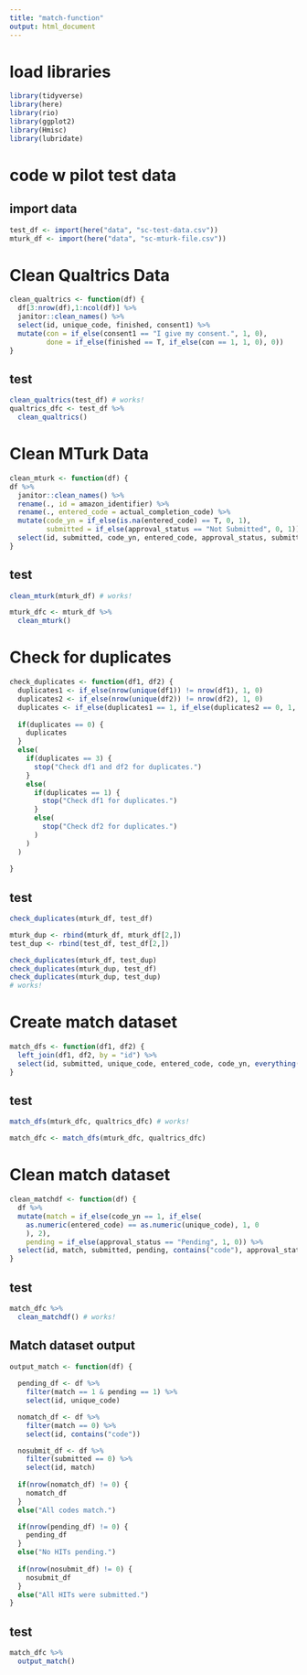```yaml
---
title: "match-function"
output: html_document
---
```

# load libraries
```r
library(tidyverse)
library(here)
library(rio)
library(ggplot2)
library(Hmisc)
library(lubridate)
```

# code w pilot test data
## import data
```r
test_df <- import(here("data", "sc-test-data.csv"))
mturk_df <- import(here("data", "sc-mturk-file.csv"))
```

# Clean Qualtrics Data
```r
clean_qualtrics <- function(df) {
  df[3:nrow(df),1:ncol(df)] %>% 
  janitor::clean_names() %>% 
  select(id, unique_code, finished, consent1) %>% 
  mutate(con = if_else(consent1 == "I give my consent.", 1, 0),
         done = if_else(finished == T, if_else(con == 1, 1, 0), 0))
}
```

## test
```r
clean_qualtrics(test_df) # works!
qualtrics_dfc <- test_df %>% 
  clean_qualtrics()
```

# Clean MTurk Data
```r
clean_mturk <- function(df) {
df %>% 
  janitor::clean_names() %>% 
  rename(., id = amazon_identifier) %>% 
  rename(., entered_code = actual_completion_code) %>% 
  mutate(code_yn = if_else(is.na(entered_code) == T, 0, 1),
         submitted = if_else(approval_status == "Not Submitted", 0, 1)) %>% 
  select(id, submitted, code_yn, entered_code, approval_status, submitted)
}
```

## test
```r
clean_mturk(mturk_df) # works!

mturk_dfc <- mturk_df %>% 
  clean_mturk()
```

# Check for duplicates
```r
check_duplicates <- function(df1, df2) {
  duplicates1 <- if_else(nrow(unique(df1)) != nrow(df1), 1, 0)
  duplicates2 <- if_else(nrow(unique(df2)) != nrow(df2), 1, 0)
  duplicates <- if_else(duplicates1 == 1, if_else(duplicates2 == 0, 1, 3), if_else(duplicates2 == 1, 2, 0))
  
  if(duplicates == 0) {
    duplicates
  }
  else(
    if(duplicates == 3) {
      stop("Check df1 and df2 for duplicates.")
    }
    else(
      if(duplicates == 1) {
        stop("Check df1 for duplicates.")
      }
      else(
        stop("Check df2 for duplicates.")
      )
    )
  )
  
}
```

## test
```r
check_duplicates(mturk_df, test_df)

mturk_dup <- rbind(mturk_df, mturk_df[2,])
test_dup <- rbind(test_df, test_df[2,])

check_duplicates(mturk_df, test_dup)
check_duplicates(mturk_dup, test_df)
check_duplicates(mturk_dup, test_dup)
# works!
```

# Create match dataset
```r
match_dfs <- function(df1, df2) {
  left_join(df1, df2, by = "id") %>% 
  select(id, submitted, unique_code, entered_code, code_yn, everything())
}
```

## test
```r
match_dfs(mturk_dfc, qualtrics_dfc) # works!

match_dfc <- match_dfs(mturk_dfc, qualtrics_dfc)
```

# Clean match dataset
```r
clean_matchdf <- function(df) {
  df %>% 
  mutate(match = if_else(code_yn == 1, if_else(
    as.numeric(entered_code) == as.numeric(unique_code), 1, 0
    ), 2),
    pending = if_else(approval_status == "Pending", 1, 0)) %>% 
  select(id, match, submitted, pending, contains("code"), approval_status)
}
```

## test
```r
match_dfc %>% 
  clean_matchdf() # works!
```

## Match dataset output
```r
output_match <- function(df) {
  
  pending_df <- df %>% 
    filter(match == 1 & pending == 1) %>% 
    select(id, unique_code)

  nomatch_df <- df %>% 
    filter(match == 0) %>% 
    select(id, contains("code"))

  nosubmit_df <- df %>% 
    filter(submitted == 0) %>% 
    select(id, match)
  
  if(nrow(nomatch_df) != 0) {
    nomatch_df
  }
  else("All codes match.")

  if(nrow(pending_df) != 0) {
    pending_df
  }
  else("No HITs pending.")
  
  if(nrow(nosubmit_df) != 0) {
    nosubmit_df
  }
  else("All HITs were submitted.")
}
```

## test
```r
match_dfc %>% 
  output_match()
```

